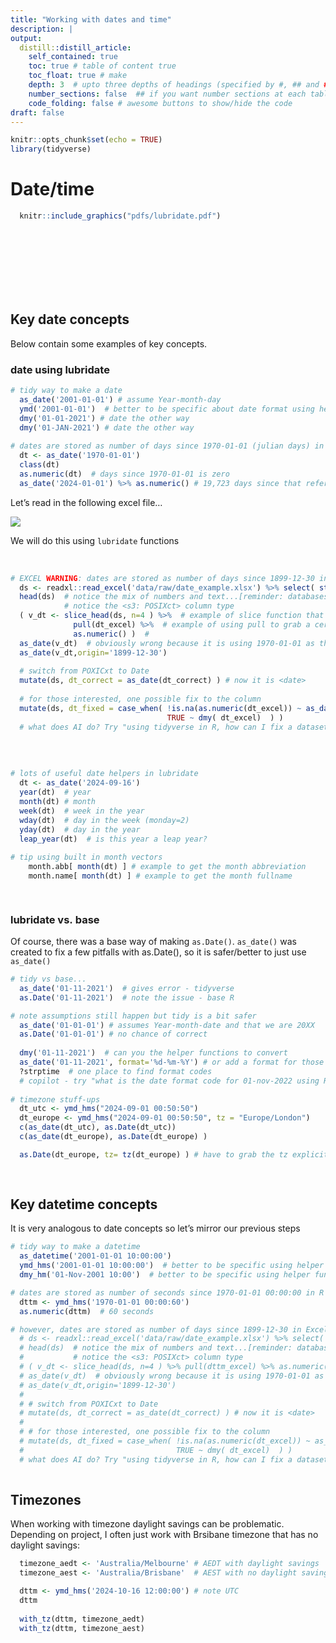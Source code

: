 ```yaml
---
title: "Working with dates and time"
description: |
output:
  distill::distill_article:
    self_contained: true
    toc: true # table of content true
    toc_float: true # make 
    depth: 3  # upto three depths of headings (specified by #, ## and ###)
    number_sections: false  ## if you want number sections at each table header
    code_folding: false # awesome buttons to show/hide the code
draft: false
---
```


```r
knitr::opts_chunk$set(echo = TRUE)
library(tidyverse)
```

# Date/time


```r
  knitr::include_graphics("pdfs/lubridate.pdf")
```

<br> <br> <br> <br> <br> <br>

## Key date concepts

Below contain some examples of key concepts.

### date using lubridate

```r

# tidy way to make a date
  as_date('2001-01-01') # assume Year-month-day
  ymd('2001-01-01')  # better to be specific about date format using helper function
  dmy('01-01-2021') # date the other way
  dmy('01-JAN-2021') # date the other way
  
# dates are stored as number of days since 1970-01-01 (julian days) in R 
  dt <- as_date('1970-01-01')
  class(dt)
  as.numeric(dt)  # days since 1970-01-01 is zero
  as_date('2024-01-01') %>% as.numeric() # 19,723 days since that reference date
```

Let's read in the following excel file...

![](images/lubridate/excel_file.PNG)

We will do this using `lubridate` functions

<br>

``` r
# EXCEL WARNING: dates are stored as number of days since 1899-12-30 in Excel [leap year bug in Lotus]
  ds <- readxl::read_excel('data/raw/date_example.xlsx') %>% select( starts_with('dt_') )
  head(ds)  # notice the mix of numbers and text...[reminder: databases as so much better than excel]
            # notice the <s3: POSIXct> column type
  ( v_dt <- slice_head(ds, n=4 ) %>%  # example of slice function that grabs first 4 rows 
              pull(dt_excel) %>%  # example of using pull to grab a certain column
              as.numeric() )  # 
  as_date(v_dt)  # obviously wrong because it is using 1970-01-01 as the reference date
  as_date(v_dt,origin='1899-12-30') 
  
  # switch from POXICxt to Date
  mutate(ds, dt_correct = as_date(dt_correct) ) # now it is <date>
  
  # for those interested, one possible fix to the column
  mutate(ds, dt_fixed = case_when( !is.na(as.numeric(dt_excel)) ~ as_date( as.numeric(dt_excel), origin='1899-12-30'),
                                   TRUE ~ dmy( dt_excel)  ) )
  # what does AI do? Try "using tidyverse in R, how can I fix a dataset that has a column that is text that needs to be converted to date but the column has julian days as well as date character formats in it?"
  
```

<br>

```r
# lots of useful date helpers in lubridate  
  dt <- as_date('2024-09-16')
  year(dt)  # year
  month(dt) # month
  week(dt)  # week in the year
  wday(dt)  # day in the week (monday=2)
  yday(dt)  # day in the year
  leap_year(dt)  # is this year a leap year?
  
# tip using built in month vectors
    month.abb[ month(dt) ] # example to get the month abbreviation
    month.name[ month(dt) ] # example to get the month fullname

  
```

### lubridate vs. base

Of course, there was a base way of making `as.Date()`. `as_date()` was created to fix a few pitfalls with as.Date(), so it is safer/better to just use `as_date()`

```r
# tidy vs base...  
  as_date('01-11-2021')  # gives error - tidyverse
  as.Date('01-11-2021')  # note the issue - base R

# note assumptions still happen but tidy is a bit safer  
  as_date('01-01-01') # assumes Year-month-date and that we are 20XX
  as.Date('01-01-01') # no chance of correct
  
  dmy('01-11-2021')  # can you the helper functions to convert
  as_date('01-11-2021', format='%d-%m-%Y') # or add a format for those inclined
  ?strptime  # one place to find format codes
  # copilot - try "what is the date format code for 01-nov-2022 using R"  
  
# timezone stuff-ups  
  dt_utc <- ymd_hms("2024-09-01 00:50:50")
  dt_europe <- ymd_hms("2024-09-01 00:50:50", tz = "Europe/London")
  c(as_date(dt_utc), as.Date(dt_utc))
  c(as_date(dt_europe), as.Date(dt_europe) )

  as.Date(dt_europe, tz= tz(dt_europe) ) # have to grab the tz explicitly
  
  
```



## Key datetime concepts

It is very analogous to date concepts so let's mirror our previous steps

```r

# tidy way to make a datetime
  as_datetime('2001-01-01 10:00:00') 
  ymd_hms('2001-01-01 10:00:00')  # better to be specific using helper function
  dmy_hm('01-Nov-2001 10:00')  # better to be specific using helper function

# dates are stored as number of seconds since 1970-01-01 00:00:00 in R 
  dttm <- ymd_hms('1970-01-01 00:00:60')
  as.numeric(dttm)  # 60 seconds

# however, dates are stored as number of days since 1899-12-30 in Excel [leap year bug in Lotus]
  # ds <- readxl::read_excel('data/raw/date_example.xlsx') %>% select( contains('tm_'))
  # head(ds)  # notice the mix of numbers and text...[reminder: databases as so much better than excel]
  #           # notice the <s3: POSIXct> column type
  # ( v_dt <- slice_head(ds, n=4 ) %>% pull(dttm_excel) %>% as.numeric() )
  # as_date(v_dt)  # obviously wrong because it is using 1970-01-01 as the reference date
  # as_date(v_dt,origin='1899-12-30') 
  # 
  # # switch from POXICxt to Date
  # mutate(ds, dt_correct = as_date(dt_correct) ) # now it is <date>
  # 
  # # for those interested, one possible fix to the column
  # mutate(ds, dt_fixed = case_when( !is.na(as.numeric(dt_excel)) ~ as_date( as.numeric(dt_excel), origin='1899-12-30'),
  #                                  TRUE ~ dmy( dt_excel)  ) )
  # what does AI do? Try "using tidyverse in R, how can I fix a dataset that has a column that is text that needs to be converted to date but the column has julian days as well as date character formats in it?"
  
```

## Timezones

When working with timezone daylight savings can be problematic.  Depending on project, I often just work with Brsibane timezone that has no daylight savings:

```r
  timezone_aedt <- 'Australia/Melbourne' # AEDT with daylight savings
  timezone_aest <- 'Australia/Brisbane'  # AEST with no daylight savings

  dttm <- ymd_hms('2024-10-16 12:00:00') # note UTC
  dttm
  
  with_tz(dttm, timezone_aedt)
  with_tz(dttm, timezone_aest)

```



